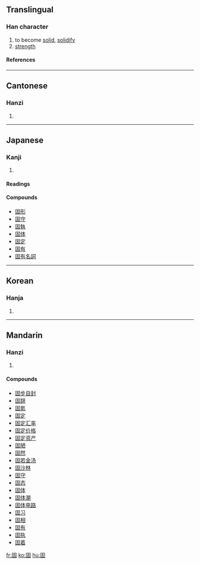 ==Translingual==
===Han character===
{{Han char|rn=31|rad=囗|as=05|sn=8|four=6060<sub>4</sub>|canj=田十口 (WJR)}}
# to become [[solid]], [[solidify]]
# [[strength]]
====References====
{{Han ref|kx=0218.030|dkj=04745|dj=0445.230|hdz=10716.090|uh=56FA|ud=22266|bh=A954|bd=43348}}
----
==Cantonese==
===Hanzi===
{{yue-hanzi|jyut=|y=gu3}}
# {{defn|Cantonese}}
----
==Japanese==
===Kanji===
{{ja-kanji|grade=4|rs=囗05}}
# {{defn|Japanese}} 
====Readings====
{{ja-readings|on=[[こ]] (ko)|kun=[[かためる]] (katameru), [[かため]] (katame), [[かたい]] (katai)}}

====Compounds====
*[[固形]]
*[[固守]]
*[[固執]]
*[[固体]]
*[[固定]]
*[[固有]]
*[[固有名詞]]
----
==Korean==
===Hanja===
{{ko-hanja|hangeul=고|rv=go|mr=ko}}
# {{defn|Korean}}
----
==Mandarin==
===Hanzi===
{{cmn-hanzi|pin=[[gù]] (gu4)|wg=ku<sup>4</sup>}}
# {{defn|Mandarin}}

====Compounds====
*[[固步自封]]
*[[固辞]]
*[[固氮]]
*[[固定]]
*[[固定汇率]]
*[[固定价格]]
*[[固定资产]]
*[[固陋]]
*[[固然]]
*[[固若金汤]]
*[[固沙林]]
*[[固守]]
*[[固态]]
*[[固体]]
*[[固体潮]]
*[[固体电路]]
*[[固习]]
*[[固相]]
*[[固有]]
*[[固执]]
*[[固着]]

[[fr:固]]
[[ko:固]]
[[hu:固]]